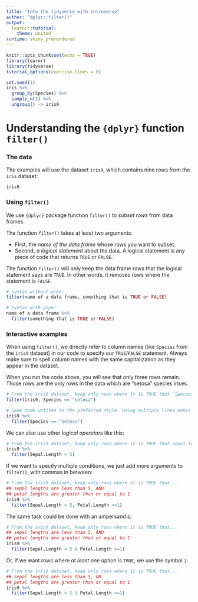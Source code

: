```yaml
---
title: "Into the tidyverse with introverse"
author: "dplyr::filter()"
output: 
  learnr::tutorial:
    theme: united
runtime: shiny_prerendered
---
```

  
```r
knitr::opts_chunk$set(echo = TRUE)
library(learnr)
library(tidyverse)
tutorial_options(exercise.lines = 6)

set.seed(1)
iris %>%
  group_by(Species) %>%
  sample_n(3) %>%
  ungroup() -> iris9
```


# Understanding the `{dplyr}` function `filter()`


### The data

The examples will use the dataset `iris9`, which contains nine rows from the `iris` dataset:

```r
iris9
```

### Using `filter()`


We use `{dplyr}` package function `filter()` to _subset rows_ from data frames. 

The function `filter()` takes at least two arguments:


+ First, the _name of the data frame_ whose rows you want to subset. 
+ Second, _a logical statement_ about the data. A logical statement is any piece of code that returns `TRUE` or `FALSE`.

The function `filter()` will only keep the data frame rows that the logical statement says are `TRUE`. In other words, it removes rows where the statement is `FALSE`.

```r
# Syntax without pipe:
filter(name of a data frame, something that is TRUE or FALSE)

# Syntax with pipe:
name of a data frame %>%
  filter(something that is TRUE or FALSE)
```


### Interactive examples

When using `filter()`, we directly refer to column names (like `Species` from the `iris9` dataset) in our code to specify our `TRUE`/`FALSE` statement. Always make sure to spell column names with the same capitalization as they appear in the dataset.

When you run the code above, you will see that only three rows remain. Those rows are the only rows in the data which are "setosa" species irises.

```r
# From the iris9 dataset, keep only rows where it is TRUE that `Species equals 'setosa'`
filter(iris9, Species == "setosa")
```

```r
# Same code written in the preferred style. Using multiple lines makes our code easier to see.
iris9 %>%
  filter(Species == "setosa")
```



We can also use other _logical operators_ like this:
```r
# From the iris9 dataset, keep only rows where it is TRUE that sepal lengths are less than 5
iris9 %>%
  filter(Sepal.Length < 5)
```


If we want to specify multiple conditions, we just add more arguments to `filter()`, with commas in between:

```r
# From the iris9 dataset, keep only rows where it is TRUE that...
## sepal lengths are less than 5, AND
## petal lengths are greater than or equal to 1
iris9 %>%
  filter(Sepal.Length < 5, Petal.Length >=1)
```

The same task could be done with an ampersand `&`: 

```r
# From the iris9 dataset, keep only rows where it is TRUE that...
## sepal lengths are less than 5, AND
## petal lengths are greater than or equal to 1
iris9 %>%
  filter(Sepal.Length < 5 & Petal.Length >=1)
```

Or, if we want rows where _at least one_ option is `TRUE`, we use the symbol `|`:

```r
# From the iris9 dataset, keep only rows where it is TRUE that...
## sepal lengths are less than 5, OR
## petal lengths are greater than or equal to 1
iris9 %>%
  filter(Sepal.Length < 5 | Petal.Length >=1)
```